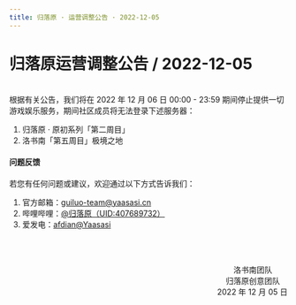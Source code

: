 ```yaml
---
title: 归落原 · 运营调整公告 · 2022-12-05
---
```


# 归落原运营调整公告 / 2022-12-05

<br />
根据有关公告，我们将在 2022 年 12 月 06 日 00:00 - 23:59 期间停止提供一切游戏娱乐服务，期间社区成员将无法登录下述服务器：

1. 归落原 · 原初系列「第二周目」
2. 洛书南「第五周目」极境之地

#### 问题反馈

若您有任何问题或建议，欢迎通过以下方式告诉我们：

1. 官方邮箱：guiluo-team@yaasasi.cn
2. 哔哩哔哩：[@归落原（UID:407689732）](https://space.bilibili.com/407689732)
3. 爱发电：[afdian@Yaasasi](https://afdian.net/@Yaasasi)


<br /><br /><p align="right">洛书南团队&emsp;&emsp;<br />归落原创意团队&emsp;<br />2022 年 12 月 05 日</p>